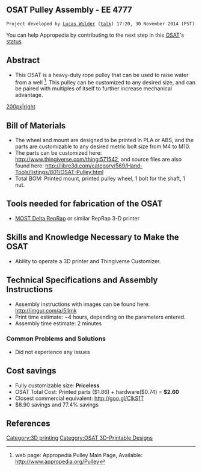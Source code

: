{{777}}
==OSAT Pulley Assembly - EE 4777==
 Project developed by [[User:Lwilder|Lucas Wilder]] ([[User talk:Lwilder|talk]]) 17:20, 30 November 2014 (PST)
{{Statusboxtop}}
{{status-design}}
{{status-prototype}}
You can help Appropedia by contributing to the next step in this [[OSAT]]'s [[:Category:Status|status]].
{{boxbottom}}


==Abstract==
* This OSAT is a heavy-duty rope pulley that can be used to raise water from a well <ref> web page: Appropedia Pulley Main Page, Available: http://www.appropedia.org/Pulley</ref>. This pulley can be customized to any desired size, and can be paired with multiples of itself to further increase mechanical advantage.
[[image:basic-pulley.jpg|200px|right]]

== Bill of Materials==
* The wheel and mount are designed to be printed in PLA or ABS, and the parts are customizable to any desired metric bolt size from M4 to M10.
* The parts can be customized here: http://www.thingiverse.com/thing:571542, and source files are also found here: http://libre3d.com/category/569/Hand-Tools/listings/801/OSAT-Pulley.html
* Total BOM: Printed mount, printed pulley wheel, 1 bolt for the shaft, 1 nut.

== Tools needed for fabrication of the OSAT==
* [[Delta_Build_Overview:MOST| MOST Delta RepRap]] or similar RepRap 3-D printer


== Skills and Knowledge Necessary to Make the OSAT ==
* Ability to operate a 3D printer and Thingiverse Customizer.


== Technical Specifications and Assembly Instructions==
* Assembly instructions with images can be found here: http://imgur.com/a/5Ilmk
* Print time estimate: ~4 hours, depending on the parameters entered.
* Assembly time estimate: 2 minutes


=== Common Problems and Solutions===
* Did not experience any issues


== Cost savings==
* Fully customizable size: '''Priceless'''
* OSAT Total Cost: Printed parts ($1.86) + hardware($0.74) = '''$2.60'''
* Closest commercial equivalent: http://goo.gl/ClkS1T
* $8.90 savings and 77.4% savings

==References==


<references/> 
<nowiki>

</nowiki>
[[Category:3D printing]]
[[Category:OSAT 3D-Printable Designs]]